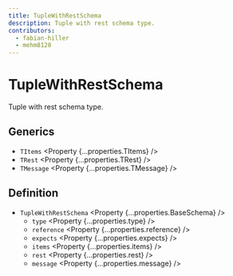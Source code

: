 ```yaml
---
title: TupleWithRestSchema
description: Tuple with rest schema type.
contributors:
  - fabian-hiller
  - mehm8128
---
```



# TupleWithRestSchema

Tuple with rest schema type.

## Generics

- `TItems` <Property {...properties.TItems} />
- `TRest` <Property {...properties.TRest} />
- `TMessage` <Property {...properties.TMessage} />

## Definition

- `TupleWithRestSchema` <Property {...properties.BaseSchema} />
  - `type` <Property {...properties.type} />
  - `reference` <Property {...properties.reference} />
  - `expects` <Property {...properties.expects} />
  - `items` <Property {...properties.items} />
  - `rest` <Property {...properties.rest} />
  - `message` <Property {...properties.message} />
